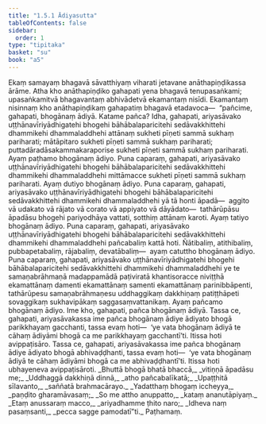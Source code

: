 ```yaml
---
title: "1.5.1 Ādiyasutta"
tableOfContents: false
sidebar:
  order: 1
type: "tipitaka"
basket: "su"
book: "a5"
---
```



<DynamicBreadcrumb />

<Division number="41" book="a5">

<Paragraph number="220" book="a5">
Ekaṃ samayaṃ bhagavā sāvatthiyaṃ viharati jetavane anāthapiṇḍikassa ārāme. Atha kho anāthapiṇḍiko gahapati yena bhagavā tenupasaṅkami; upasaṅkamitvā bhagavantaṃ abhivādetvā ekamantaṃ nisīdi. Ekamantaṃ nisinnaṃ kho anāthapiṇḍikaṃ gahapatiṃ bhagavā etadavoca—  “pañcime, gahapati, bhogānaṃ ādiyā. Katame pañca? Idha, gahapati, ariyasāvako uṭṭhānavīriyādhigatehi bhogehi bāhābalaparicitehi sedāvakkhittehi dhammikehi dhammaladdhehi attānaṃ sukheti pīṇeti sammā sukhaṃ pariharati; mātāpitaro sukheti pīṇeti sammā sukhaṃ pariharati; puttadāradāsakammakaraporise sukheti pīṇeti sammā sukhaṃ pariharati. Ayaṃ paṭhamo bhogānaṃ ādiyo.
</Paragraph>

<Paragraph number="221" book="a5">
Puna caparaṃ, gahapati, ariyasāvako uṭṭhānavīriyādhigatehi bhogehi bāhābalaparicitehi sedāvakkhittehi dhammikehi dhammaladdhehi mittāmacce sukheti pīṇeti sammā sukhaṃ pariharati. Ayaṃ dutiyo bhogānaṃ ādiyo.
</Paragraph>

<Paragraph number="222" book="a5">
Puna caparaṃ, gahapati, ariyasāvako uṭṭhānavīriyādhigatehi bhogehi bāhābalaparicitehi sedāvakkhittehi dhammikehi dhammaladdhehi yā tā honti āpadā—  aggito vā udakato vā rājato vā corato vā appiyato vā dāyādato—  tathārūpāsu āpadāsu bhogehi pariyodhāya vattati, sotthiṃ attānaṃ karoti. Ayaṃ tatiyo bhogānaṃ ādiyo.
</Paragraph>

<Paragraph number="223" book="a5">
Puna caparaṃ, gahapati, ariyasāvako uṭṭhānavīriyādhigatehi bhogehi bāhābalaparicitehi sedāvakkhittehi dhammikehi dhammaladdhehi pañcabaliṃ kattā hoti. Ñātibaliṃ, atithibaliṃ, pubbapetabaliṃ, rājabaliṃ, devatābaliṃ—  ayaṃ catuttho bhogānaṃ ādiyo.
</Paragraph>

<Paragraph number="224" book="a5">
Puna caparaṃ, gahapati, ariyasāvako uṭṭhānavīriyādhigatehi bhogehi bāhābalaparicitehi sedāvakkhittehi dhammikehi dhammaladdhehi ye te samaṇabrāhmaṇā madappamādā paṭiviratā khantisoracce niviṭṭhā ekamattānaṃ damenti ekamattānaṃ samenti ekamattānaṃ parinibbāpenti, tathārūpesu samaṇabrāhmaṇesu uddhaggikaṃ dakkhiṇaṃ patiṭṭhāpeti sovaggikaṃ sukhavipākaṃ saggasaṃvattanikaṃ. Ayaṃ pañcamo bhogānaṃ ādiyo. Ime kho, gahapati, pañca bhogānaṃ ādiyā.
</Paragraph>

<Paragraph number="225" book="a5">
Tassa ce, gahapati, ariyasāvakassa ime pañca bhogānaṃ ādiye ādiyato bhogā parikkhayaṃ gacchanti, tassa evaṃ hoti—  ‘ye vata bhogānaṃ ādiyā te cāhaṃ ādiyāmi bhogā ca me parikkhayaṃ gacchantī’ti. Itissa hoti avippaṭisāro. Tassa ce, gahapati, ariyasāvakassa ime pañca bhogānaṃ ādiye ādiyato bhogā abhivaḍḍhanti, tassa evaṃ hoti—  ‘ye vata bhogānaṃ ādiyā te cāhaṃ ādiyāmi bhogā ca me abhivaḍḍhantī’ti. Itissa hoti ubhayeneva avippaṭisāroti.
</Paragraph>

<Paragraph number="226" type="verses" book="a5">
_Bhuttā bhogā bhatā bhaccā,_  
_vitiṇṇā āpadāsu me;_  
_Uddhaggā dakkhiṇā dinnā,_  
_atho pañcabalīkatā;_  
_Upaṭṭhitā sīlavanto,_  
_saññatā brahmacārayo._  

</Paragraph>

<Paragraph number="227" type="verses" book="a5">
_Yadatthaṃ bhogaṃ iccheyya,_  
_paṇḍito gharamāvasaṃ;_  
_So me attho anuppatto,_  
_kataṃ ananutāpiyaṃ._  

</Paragraph>

<Paragraph number="228" type="verses" book="a5">
_Etaṃ anussaraṃ macco,_  
_ariyadhamme ṭhito naro;_  
_Idheva naṃ pasaṃsanti,_  
_pecca sagge pamodatī”ti._  


</Paragraph>
</Division>

<Paragraph number="229" type="center" book="a5">
Paṭhamaṃ.
</Paragraph>